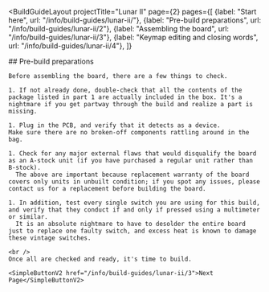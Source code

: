 ---
---


<BuildGuideLayout 
	projectTitle="Lunar II"
  page={2}
  pages={[
    {label: "Start here", url: "/info/build-guides/lunar-ii/"},
    {label: "Pre-build preparations", url: "/info/build-guides/lunar-ii/2"},
    {label: "Assembling the board", url: "/info/build-guides/lunar-ii/3"},
    {label: "Keymap editing and closing words", url: "/info/build-guides/lunar-ii/4"},
  ]}
>

  <AltMarkdownRenderer>
    ## Pre-build preparations

    Before assembling the board, there are a few things to check.

    1. If not already done, double-check that all the contents of the package listed in part 1 are actually included in the box. It's a nightmare if you get partway through the build and realize a part is missing.

    1. Plug in the PCB, and verify that it detects as a device.
    Make sure there are no broken-off components rattling around in the bag.

    1. Check for any major external flaws that would disqualify the board as an A-stock unit (if you have purchased a regular unit rather than B-stock).  
      The above are important because replacement warranty of the board covers only units in unbuilt condition; if you spot any issues, please contact us for a replacement before building the board. 

    1. In addition, test every single switch you are using for this build, and verify that they conduct if and only if pressed using a multimeter or similar.  
      It is an absolute nightmare to have to desolder the entire board just to replace one faulty switch, and excess heat is known to damage these vintage switches.

    <br />
    Once all are checked and ready, it's time to build.

    <SimpleButtonV2 href="/info/build-guides/lunar-ii/3">Next Page</SimpleButtonV2>
    
    
  </AltMarkdownRenderer>
			
</BuildGuideLayout>


